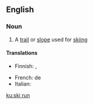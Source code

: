 ==English==

===Noun===
{{en-noun|head=[[ski]] [[run]]}}

# {{label|en|skiing}} A [[trail]] or [[slope]] used for [[skiing]]

====Translations====
{{trans-top|trail or slope for skiing}}
* Finnish: {{t+|fi|latu}} {{qualifier|trail}}, {{t+|fi|rinne}} {{qualifier|slope}}
{{trans-mid}}
* French: {{t+|fr|piste|f}} de {{t+|fr|ski}}
* Italian: {{t+|it|pista|f}}
{{trans-bottom}}

[[ku:ski run]]